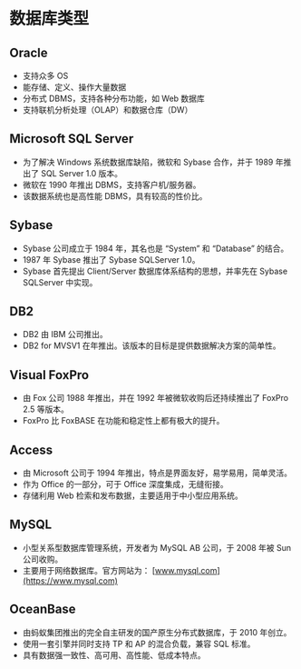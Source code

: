# 数据库类型

## Oracle

- 支持众多 OS
- 能存储、定义、操作大量数据
- 分布式 DBMS，支持各种分布功能，如 Web 数据库
- 支持联机分析处理（OLAP）和数据仓库（DW）

## Microsoft SQL Server

- 为了解决 Windows 系统数据库缺陷，微软和 Sybase 合作，并于 1989 年推出了 SQL Server 1.0 版本。
- 微软在 1990 年推出 DBMS，支持客户机/服务器。
- 该数据系统也是高性能 DBMS，具有较高的性价比。

## Sybase

- Sybase 公司成立于 1984 年，其名也是 “System” 和 “Database” 的结合。
- 1987 年 Sybase 推出了 Sybase SQLServer 1.0。
- Sybase 首先提出 Client/Server 数据库体系结构的思想，并率先在 Sybase SQLServer 中实现。

## DB2

- DB2 由 IBM 公司推出。
- DB2 for MVSV1 在年推出。该版本的目标是提供数据解决方案的简单性。

## Visual FoxPro

- 由 Fox 公司 1988 年推出，并在 1992 年被微软收购后还持续推出了 FoxPro 2.5 等版本。
- FoxPro 比 FoxBASE 在功能和稳定性上都有极大的提升。

## Access

- 由 Microsoft 公司于 1994 年推出，特点是界面友好，易学易用，简单灵活。
- 作为 Office 的一部分，可于 Office 深度集成，无缝衔接。
- 存储利用 Web 检索和发布数据，主要适用于中小型应用系统。

## MySQL

- 小型关系型数据库管理系统，开发者为 MySQL AB 公司，于 2008 年被 Sun 公司收购。
- 主要用于网络数据库。官方网站为： [www.mysql.com](https://www.mysql.com)

## OceanBase

- 由蚂蚁集团推出的完全自主研发的国产原生分布式数据库，于 2010 年创立。
- 使用一套引擎并同时支持 TP 和 AP 的混合负载，兼容 SQL 标准。
- 具有数据强一致性、高可用、高性能、低成本特点。
